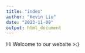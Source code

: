 ```yaml
---
title: "index"
author: "Kevin Liu"
date: "2023-11-09"
output: html_document
---
```


Hi Welcome to our website >:) 
